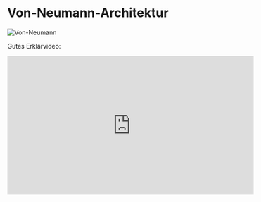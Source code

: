 # Von-Neumann-Architektur

![Von-Neumann](/einfinfo/von-neumann.png)

Gutes Erklärvideo:

<iframe
  width="560"
  height="315"
  src="https://www.youtube.com/embed/I6UxsHnuD8c?si=YykVP77rq1eVApDr"
  title="YouTube video player"
  frameborder="0"
  allow="accelerometer; autoplay; clipboard-write; encrypted-media; gyroscope; picture-in-picture; web-share"
  referrerpolicy="strict-origin-when-cross-origin"
></iframe>
